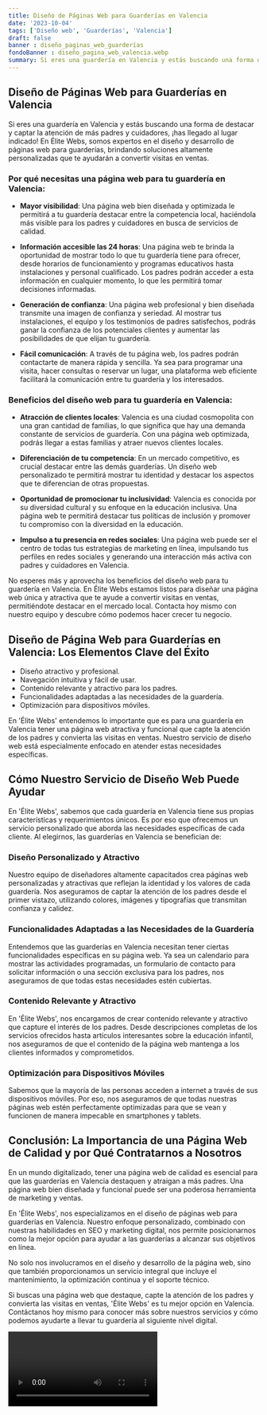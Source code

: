 ```yaml
---
title: Diseño de Páginas Web para Guarderías en Valencia
date: '2023-10-04'
tags: ['Diseño web', 'Guarderías', 'Valencia']
draft: false
banner : diseño_paginas_web_guarderías
fondoBanner : diseño_pagina_web_valencia.webp
summary: Si eres una guardería en Valencia y estás buscando una forma de destacar y captar la atención de más padres y cuidadores, ¡has llegado al lugar indicado! En Élite Webs, somos expertos en el diseño y desarrollo de páginas web para guarderías, brindando soluciones altamente personalizadas que te ayudarán a convertir visitas en ventas.
---
```


## Diseño de Páginas Web para Guarderías en Valencia

Si eres una guardería en Valencia y estás buscando una forma de destacar y captar la atención de más padres y cuidadores, ¡has llegado al lugar indicado! En Élite Webs, somos expertos en el diseño y desarrollo de páginas web para guarderías, brindando soluciones altamente personalizadas que te ayudarán a convertir visitas en ventas.

### Por qué necesitas una página web para tu guardería en Valencia:

- **Mayor visibilidad**: Una página web bien diseñada y optimizada le permitirá a tu guardería destacar entre la competencia local, haciéndola más visible para los padres y cuidadores en busca de servicios de calidad.

- **Información accesible las 24 horas**: Una página web te brinda la oportunidad de mostrar todo lo que tu guardería tiene para ofrecer, desde horarios de funcionamiento y programas educativos hasta instalaciones y personal cualificado. Los padres podrán acceder a esta información en cualquier momento, lo que les permitirá tomar decisiones informadas.

- **Generación de confianza**: Una página web profesional y bien diseñada transmite una imagen de confianza y seriedad. Al mostrar tus instalaciones, el equipo y los testimonios de padres satisfechos, podrás ganar la confianza de los potenciales clientes y aumentar las posibilidades de que elijan tu guardería.

- **Fácil comunicación**: A través de tu página web, los padres podrán contactarte de manera rápida y sencilla. Ya sea para programar una visita, hacer consultas o reservar un lugar, una plataforma web eficiente facilitará la comunicación entre tu guardería y los interesados.

### Beneficios del diseño web para tu guardería en Valencia:

- **Atracción de clientes locales**: Valencia es una ciudad cosmopolita con una gran cantidad de familias, lo que significa que hay una demanda constante de servicios de guardería. Con una página web optimizada, podrás llegar a estas familias y atraer nuevos clientes locales.

- **Diferenciación de tu competencia**: En un mercado competitivo, es crucial destacar entre las demás guarderías. Un diseño web personalizado te permitirá mostrar tu identidad y destacar los aspectos que te diferencian de otras propuestas.

- **Oportunidad de promocionar tu inclusividad**: Valencia es conocida por su diversidad cultural y su enfoque en la educación inclusiva. Una página web te permitirá destacar tus políticas de inclusión y promover tu compromiso con la diversidad en la educación.

- **Impulso a tu presencia en redes sociales**: Una página web puede ser el centro de todas tus estrategias de marketing en línea, impulsando tus perfiles en redes sociales y generando una interacción más activa con padres y cuidadores en Valencia.

No esperes más y aprovecha los beneficios del diseño web para tu guardería en Valencia. En Élite Webs estamos listos para diseñar una página web única y atractiva que te ayude a convertir visitas en ventas, permitiéndote destacar en el mercado local. Contacta hoy mismo con nuestro equipo y descubre cómo podemos hacer crecer tu negocio.

<GifSeo />

<Cta />

## Diseño de Página Web para Guarderías en Valencia: Los Elementos Clave del Éxito

* Diseño atractivo y profesional.
* Navegación intuitiva y fácil de usar.
* Contenido relevante y atractivo para los padres.
* Funcionalidades adaptadas a las necesidades de la guardería.
* Optimización para dispositivos móviles.

En 'Élite Webs' entendemos lo importante que es para una guardería en Valencia tener una página web atractiva y funcional que capte la atención de los padres y convierta las visitas en ventas. Nuestro servicio de diseño web está especialmente enfocado en atender estas necesidades específicas.

## Cómo Nuestro Servicio de Diseño Web Puede Ayudar

En 'Élite Webs', sabemos que cada guardería en Valencia tiene sus propias características y requerimientos únicos. Es por eso que ofrecemos un servicio personalizado que aborda las necesidades específicas de cada cliente. Al elegirnos, las guarderías en Valencia se benefician de:

### Diseño Personalizado y Atractivo

Nuestro equipo de diseñadores altamente capacitados crea páginas web personalizadas y atractivas que reflejan la identidad y los valores de cada guardería. Nos aseguramos de captar la atención de los padres desde el primer vistazo, utilizando colores, imágenes y tipografías que transmitan confianza y calidez.

### Funcionalidades Adaptadas a las Necesidades de la Guardería

Entendemos que las guarderías en Valencia necesitan tener ciertas funcionalidades específicas en su página web. Ya sea un calendario para mostrar las actividades programadas, un formulario de contacto para solicitar información o una sección exclusiva para los padres, nos aseguramos de que todas estas necesidades estén cubiertas.

### Contenido Relevante y Atractivo

En 'Élite Webs', nos encargamos de crear contenido relevante y atractivo que capture el interés de los padres. Desde descripciones completas de los servicios ofrecidos hasta artículos interesantes sobre la educación infantil, nos aseguramos de que el contenido de la página web mantenga a los clientes informados y comprometidos.

### Optimización para Dispositivos Móviles

Sabemos que la mayoría de las personas acceden a internet a través de sus dispositivos móviles. Por eso, nos aseguramos de que todas nuestras páginas web estén perfectamente optimizadas para que se vean y funcionen de manera impecable en smartphones y tablets.

## Conclusión: La Importancia de una Página Web de Calidad y por Qué Contratarnos a Nosotros

En un mundo digitalizado, tener una página web de calidad es esencial para que las guarderías en Valencia destaquen y atraigan a más padres. Una página web bien diseñada y funcional puede ser una poderosa herramienta de marketing y ventas.

En 'Élite Webs', nos especializamos en el diseño de páginas web para guarderías en Valencia. Nuestro enfoque personalizado, combinado con nuestras habilidades en SEO y marketing digital, nos permite posicionarnos como la mejor opción para ayudar a las guarderías a alcanzar sus objetivos en línea.

No solo nos involucramos en el diseño y desarrollo de la página web, sino que también proporcionamos un servicio integral que incluye el mantenimiento, la optimización continua y el soporte técnico.

Si buscas una página web que destaque, capte la atención de los padres y convierta las visitas en ventas, 'Élite Webs' es tu mejor opción en Valencia. Contáctanos hoy mismo para conocer más sobre nuestros servicios y cómo podemos ayudarte a llevar tu guardería al siguiente nivel digital.

<Video />

<CtaBot job='Guarderías' city='Valencia'/>

<Gmaps query='Valencia+españa+maps' />